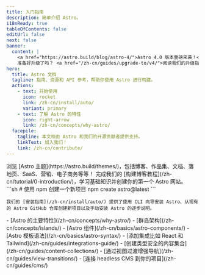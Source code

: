 ```yaml
---
title: 入门指南
description: 简单介绍 Astro。
i18nReady: true
tableOfContents: false
editUrl: false
next: false
banner:
  content: |
    <a href="https://astro.build/blog/astro-4/">Astro 4.0 版本重磅来袭！</a>
    准备好升级了吗？ <a href="/zh-cn/guides/upgrade-to/v4/">阅读我们的升级指南</a>。
hero:
  title: Astro 文档
  tagline: 指南、资源和 API 参考，帮助你使用 Astro 进行构建。
  actions:
    - text: 开始使用
      icon: rocket
      link: /zh-cn/install/auto/
      variant: primary
    - text: 了解 Astro 的特性
      icon: right-arrow
      link: /zh-cn/concepts/why-astro/
  facepile:
    tagline: 本文档由 Astro 和我们的开源贡献者提供支持。
    linkText: 加入我们！
    link: /zh-cn/contribute/
---
```



<CardGrid>
  <Card title="你可以用 Astro 构建什么？" icon="laptop">
    浏览 [Astro 主题](https://astro.build/themes/)，包括博客、作品集、文档、落地页、SaaS、营销、电子商务等等！
  </Card>

  <Card title="观看导览" icon="star">
    完成我们的 [构建博客教程](/zh-cn/tutorial/0-introduction/)，学习基础知识并创建你的第一个 Astro 网站。
  </Card>

  <SplitCard title="开始一个新项目" icon="rocket">
    ```sh
    # 使用 npm 创建一个新项目
    npm create astro@latest
    ```
    
    我们的 [安装指南](/zh-cn/install/auto/) 提供了使用 CLI 向导安装 Astro、从现有的 Astro GitHub 仓库创建新项目以及手动安装 Astro 的逐步说明。
  </SplitCard>

  <ListCard title="学习" icon="open-book">
    - [Astro 的主要特性](/zh-cn/concepts/why-astro/)
    - [群岛架构](/zh-cn/concepts/islands/)
    - [Astro 组件](/zh-cn/basics/astro-components/)
    - [Astro 模板语法](/zh-cn/basics/astro-syntax/)
  </ListCard>

  <ListCard title="扩展" icon="puzzle">
    - [添加集成比如 React 和 Tailwind](/zh-cn/guides/integrations-guide/)
    - [创建类型安全的内容集合](/zh-cn/guides/content-collections/)
    - [通过视图过渡增强导航](/zh-cn/guides/view-transitions/)
    - [连接 headless CMS 到你的项目](/zh-cn/guides/cms/)
  </ListCard>
</CardGrid>

<Discord title="有疑问或想参与其中？" cta="加入我们的 Discord"/>
